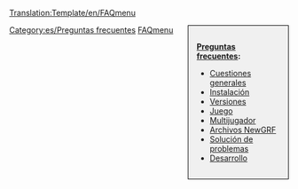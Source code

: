 <noinclude>[[Translation:Template/en/FAQmenu]]</noinclude><div style="float:right;width:150px;border:1px solid black;background:#F0F0F0;padding:15px;-moz-border-radius:5px;">
<span style="font-weight:bold">[[es/Archive/Community/Preguntas frecuentes|Preguntas frecuentes]]:</span>

* [[es/Manual/Preguntas frecuentes sobre cuestiones generales|Cuestiones generales]]
* [[es/Archive/Manual/Preguntas frecuentes sobre la instalación|Instalación]]
* [[es/Archive/Community/Preguntas frecuentes sobre las versiones de OpenTTD|Versiones]]
* [[es/Manual/Preguntas frecuentes sobre el juego|Juego]]
* [[es/Manual/Preguntas frecuentes sobre la opción multijugador|Multijugador]]
* [[es/Archive/Community/Preguntas frecuentes sobre NewGRF|Archivos NewGRF]]
* [[es/Archive/Community/Preguntas frecuentes sobre solución de problemas|Solución de problemas]]
* [[es/Development/Preguntas frecuentes sobre desarrollo|Desarrollo]]
</div>
<includeonly>[[Category:es/Preguntas frecuentes]]</includeonly><noinclude>

[[Category:es/Navegación|FAQmenu]]
</noinclude>